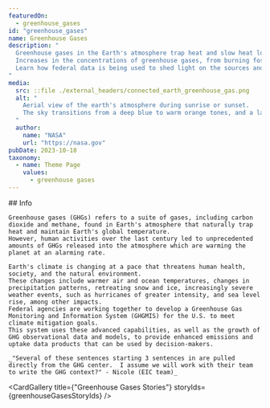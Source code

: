 ```yaml
---
featuredOn:
  - greenhouse_gases 
id: "greenhouse_gases"
name: Greenhouse Gases
description: "
  Greenhouse gases in the Earth's atmosphere trap heat and slow heat loss into space.
  Increases in the concentrations of greenhouse gases, from burning fossil fuels, has caused cascading changes to many of Earth's vital life-supporting systems.
  Learn how federal data is being used to shed light on the sources and hotspots of GHG emissions and to understand the associated impacts on the climate.
"
media:
  src: ::file ./external_headers/connected_earth_greenhouse_gas.png
  alt: "
    Aerial view of the earth's atmosphere during sunrise or sunset.
    The sky transitions from a deep blue to warm orange tones, and a layer of clouds is bathed in golden light, creating a striking contrast between the darkened earth below and the bright sky above.
  "
  author:
    name: "NASA"
    url: "https://nasa.gov"
pubDate: 2023-10-18
taxonomy:
  - name: Theme Page
    values:
      - greenhouse gases
---
```



<Block type='wide'>
  <Prose>
    ## Info

    Greenhouse gases (GHGs) refers to a suite of gases, including carbon dioxide and methane, found in Earth's atmosphere that naturally trap heat and maintain Earth's global temperature.
    However, human activities over the last century led to unprecedented amounts of GHGs released into the atmosphere which are warming the planet at an alarming rate.

    Earth's climate is changing at a pace that threatens human health, society, and the natural environment.
    These changes include warmer air and ocean temperatures, changes in precipitation patterns, retreating snow and ice, increasingly severe weather events, such as hurricanes of greater intensity, and sea level rise, among other impacts.
    Federal agencies are working together to develop a Greenhouse Gas Monitoring and Information System (GHGMIS) for the U.S. to meet climate mitigation goals.
    This system uses these advanced capabilities, as well as the growth of GHG observational data and models, to provide enhanced emissions and uptake data products that can be used by decision-makers.

    _"Several of these sentences starting 3 sentences in are pulled directly from the GHG center.  I assume we will work with their team to write the GHG context?" - Nicole (EIC team)_
  </Prose>

</Block>

<CardGallery title={"Greenhouse Gases Stories"} storyIds={greenhouseGasesStoryIds} />